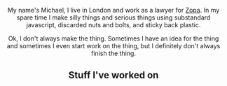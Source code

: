 

<Header />

My name's Michael, I live in London and work as a lawyer for [Zopa](https://zopa.com). In my spare time I make silly things and serious things using substandard javascript, discarded nuts and bolts, and sticky back plastic.

Ok, I don't always make the thing. Sometimes I have an idea for the thing and sometimes I even start work on the thing, but I definitely don't always finish the thing.

## Stuff I've worked on

<Projects projects={projects} />
